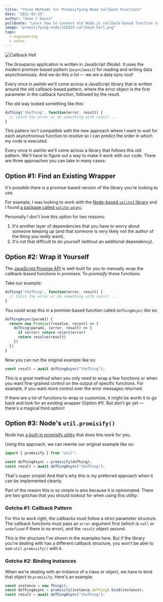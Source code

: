 ```yaml
---
title: "Three Methods for Promisifying Node Callback Functions"
date: "2021-03-25"
author: "Sean C Davis"
pullQuote: "Learn how to convert old Node.js callback-based function to new and shiny promised-based functions."
image: "promisifying-node/210325-callback-hell.png"
tags:
  - engineering
  - notes
---
```


<Image
  alt="Callback Hell"
  src="promisifying-node/210325-callback-hell.png"
  width={1000}
  height={525}
/>

The Grouparoo application is written in JavaScript (Node). It uses the modern promise-based pattern (`async`/`await`) for reading and writing data asynchronously. And we do this _a lot_ — we are a data sync tool!

Every once in awhile we'll come across a JavaScript library that is written around the old callback-based pattern, where the error object is the first parameter in the callback function, followed by the result.

The old way looked something like this:

```js
doThing('theThing', function(error, result) {
  // Catch the error or do something with result ...
}
```

This pattern isn't compatible with the new approach where I want to wait for each asynchronous function to resolve so I can predict the order in which my code is executed.

Every once in awhile we'll come across a library that follows this old pattern. We'll have to figure out a way to make it work with our code. There are three approaches you can take in many cases:

## Option #1: Find an Existing Wrapper

It's possible there is a promise-based version of the library you're looking to use.

For example, I was looking to work with the [Node-based `sqlite3` library](https://github.com/mapbox/node-sqlite3) and I found [a package called `sqlite-async`](https://github.com/fhellwig/sqlite-async).

Personally I don't love this option for two reasons:

1. It's another layer of dependencies that you have to worry about someone keeping up (and that someone is very likely not the author of the thing you _really_ want).
2. It's not that difficult to do yourself (without an additional dependency).

## Option #2: Wrap it Yourself

The [JavaScript Promise API](https://developer.mozilla.org/en-US/docs/Web/JavaScript/Reference/Global_Objects/Promise) is well-built for you to manually wrap the callback-based functions in promises. To _promisify_ those functions.

Take our example:

```js
doThing('theThing', function(error, result) {
  // Catch the error or do something with result ...
}
```

You could wrap this in a promise-based function called `doThingAsync` like so:

```js
doThingAsync(param1) {
  return new Promise((resolve, reject) => {
    doThing(param1, (error, result) => {
      if (error) return reject(error)
      return resolve(result)
    })
  })
}
```

Now you can run the original example like so:

```js
const result = await doThingAsync("theThing");
```

This is a great method when you only need to wrap a few functions or when you want fine-grained control on the output of specific functions. For example, if you want more control over the error messages returned.

If there are a lot of functions to wrap or customize, it might be worth it to go back and look for an existing wrapper (Option #1). But don't go yet — there's a magical third option!

## Option #3: Node's `util.promisify()`

Node has [a built-in promisify utility](https://nodejs.org/dist/latest/docs/api/util.html#util_util_promisify_original) that does this work for you.

Using this approach, we can rewrite our original example like so:

```js
import { promisify } from "util";

const doThingAsync = promisify(doThing);
const result = await doThingAsync("theThing");
```

That's super simple! And that's why this is my preferred approach when it can be implemented cleanly.

Part of the reason this is so simple is also because it is opinionated. There are two gotchas that you should lookout for when using this utility:

### Gotcha #1: Callback Pattern

For this to work right, the callbacks must follow a strict parameter structure. The callback functions must pass an `error` argument first (which is `null` or `undefined` if there is no error), and the `result` object second.

This is the structure I've shown in the examples here. But if the library you're dealing with has a different callback structure, you won't be able to use `util.promisify()` with it.

### Gotcha #2: Binding Instances

When we're dealing with an instance of a class or object, we have to bind that object to `promisify`. Here's an example:

```js
const instance = new Thing();
const doThingAsync = promisify(instance.doThing).bind(instance);
const result = await doThingAsync("theThing");
```
